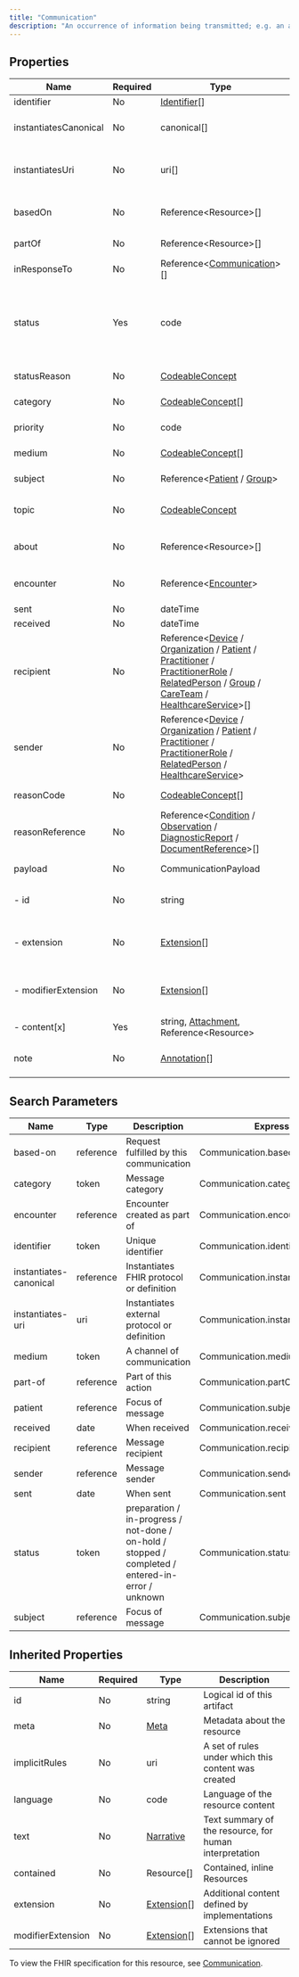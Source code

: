 ```yaml
---
title: "Communication"
description: "An occurrence of information being transmitted; e.g. an alert that was sent to a responsible provider, a public health agency that was notified about a reportable condition."
---
```


## Properties

| Name                  | Required | Type                                                                                                                                                                                                                                                                                                                                                                                                                                                                                                                                        | Description                                                                                       |
| --------------------- | -------- | ------------------------------------------------------------------------------------------------------------------------------------------------------------------------------------------------------------------------------------------------------------------------------------------------------------------------------------------------------------------------------------------------------------------------------------------------------------------------------------------------------------------------------------------- | ------------------------------------------------------------------------------------------------- |
| identifier            | No       | [Identifier](/medical-api/fhir/data-types/identifier)[]                                                                                                                                                                                                                                                                                                                                                                                                                                                                                     | Unique identifier                                                                                 |
| instantiatesCanonical | No       | canonical[]                                                                                                                                                                                                                                                                                                                                                                                                                                                                                                                                 | Instantiates FHIR protocol or definition                                                          |
| instantiatesUri       | No       | uri[]                                                                                                                                                                                                                                                                                                                                                                                                                                                                                                                                       | Instantiates external protocol or definition                                                      |
| basedOn               | No       | Reference&lt;Resource&gt;[]                                                                                                                                                                                                                                                                                                                                                                                                                                                                                                                 | Request fulfilled by this communication                                                           |
| partOf                | No       | Reference&lt;Resource&gt;[]                                                                                                                                                                                                                                                                                                                                                                                                                                                                                                                 | Part of this action                                                                               |
| inResponseTo          | No       | Reference&lt;[Communication](/medical-api/fhir/resources/communication)&gt;[]                                                                                                                                                                                                                                                                                                                                                                                                                                                               | Reply to                                                                                          |
| status                | Yes      | code                                                                                                                                                                                                                                                                                                                                                                                                                                                                                                                                        | preparation / in-progress / not-done / on-hold / stopped / completed / entered-in-error / unknown |
| statusReason          | No       | [CodeableConcept](/medical-api/fhir/data-types/codeableconcept)                                                                                                                                                                                                                                                                                                                                                                                                                                                                             | Reason for current status                                                                         |
| category              | No       | [CodeableConcept](/medical-api/fhir/data-types/codeableconcept)[]                                                                                                                                                                                                                                                                                                                                                                                                                                                                           | Message category                                                                                  |
| priority              | No       | code                                                                                                                                                                                                                                                                                                                                                                                                                                                                                                                                        | routine / urgent / asap / stat                                                                    |
| medium                | No       | [CodeableConcept](/medical-api/fhir/data-types/codeableconcept)[]                                                                                                                                                                                                                                                                                                                                                                                                                                                                           | A channel of communication                                                                        |
| subject               | No       | Reference&lt;[Patient](/medical-api/fhir/resources/patient) / [Group](/medical-api/fhir/resources/group)&gt;                                                                                                                                                                                                                                                                                                                                                                                                                                | Focus of message                                                                                  |
| topic                 | No       | [CodeableConcept](/medical-api/fhir/data-types/codeableconcept)                                                                                                                                                                                                                                                                                                                                                                                                                                                                             | Description of the purpose/content                                                                |
| about                 | No       | Reference&lt;Resource&gt;[]                                                                                                                                                                                                                                                                                                                                                                                                                                                                                                                 | Resources that pertain to this communication                                                      |
| encounter             | No       | Reference&lt;[Encounter](/medical-api/fhir/resources/encounter)&gt;                                                                                                                                                                                                                                                                                                                                                                                                                                                                         | Encounter created as part of                                                                      |
| sent                  | No       | dateTime                                                                                                                                                                                                                                                                                                                                                                                                                                                                                                                                    | When sent                                                                                         |
| received              | No       | dateTime                                                                                                                                                                                                                                                                                                                                                                                                                                                                                                                                    | When received                                                                                     |
| recipient             | No       | Reference&lt;[Device](/medical-api/fhir/resources/device) / [Organization](/medical-api/fhir/resources/organization) / [Patient](/medical-api/fhir/resources/patient) / [Practitioner](/medical-api/fhir/resources/practitioner) / [PractitionerRole](/medical-api/fhir/resources/practitionerrole) / [RelatedPerson](/medical-api/fhir/resources/relatedperson) / [Group](/medical-api/fhir/resources/group) / [CareTeam](/medical-api/fhir/resources/careteam) / [HealthcareService](/medical-api/fhir/resources/healthcareservice)&gt;[] | Message recipient                                                                                 |
| sender                | No       | Reference&lt;[Device](/medical-api/fhir/resources/device) / [Organization](/medical-api/fhir/resources/organization) / [Patient](/medical-api/fhir/resources/patient) / [Practitioner](/medical-api/fhir/resources/practitioner) / [PractitionerRole](/medical-api/fhir/resources/practitionerrole) / [RelatedPerson](/medical-api/fhir/resources/relatedperson) / [HealthcareService](/medical-api/fhir/resources/healthcareservice)&gt;                                                                                                   | Message sender                                                                                    |
| reasonCode            | No       | [CodeableConcept](/medical-api/fhir/data-types/codeableconcept)[]                                                                                                                                                                                                                                                                                                                                                                                                                                                                           | Indication for message                                                                            |
| reasonReference       | No       | Reference&lt;[Condition](/medical-api/fhir/resources/condition) / [Observation](/medical-api/fhir/resources/observation) / [DiagnosticReport](/medical-api/fhir/resources/diagnosticreport) / [DocumentReference](/medical-api/fhir/resources/documentreference)&gt;[]                                                                                                                                                                                                                                                                      | Why was communication done?                                                                       |
| payload               | No       | CommunicationPayload                                                                                                                                                                                                                                                                                                                                                                                                                                                                                                                        | Message payload                                                                                   |
| - id                  | No       | string                                                                                                                                                                                                                                                                                                                                                                                                                                                                                                                                      | Unique id for inter-element referencing                                                           |
| - extension           | No       | [Extension](/medical-api/fhir/data-types/extension)[]                                                                                                                                                                                                                                                                                                                                                                                                                                                                                       | Additional content defined by implementations                                                     |
| - modifierExtension   | No       | [Extension](/medical-api/fhir/data-types/extension)[]                                                                                                                                                                                                                                                                                                                                                                                                                                                                                       | Extensions that cannot be ignored even if unrecognized                                            |
| - content[x]          | Yes      | string, [Attachment](/medical-api/fhir/data-types/attachment), Reference&lt;Resource&gt;                                                                                                                                                                                                                                                                                                                                                                                                                                                    | Message part content                                                                              |
| note                  | No       | [Annotation](/medical-api/fhir/data-types/annotation)[]                                                                                                                                                                                                                                                                                                                                                                                                                                                                                     | Comments made about the communication                                                             |

## Search Parameters

| Name                   | Type      | Description                                                                                       | Expression                          |
| ---------------------- | --------- | ------------------------------------------------------------------------------------------------- | ----------------------------------- |
| based-on               | reference | Request fulfilled by this communication                                                           | Communication.basedOn               |
| category               | token     | Message category                                                                                  | Communication.category              |
| encounter              | reference | Encounter created as part of                                                                      | Communication.encounter             |
| identifier             | token     | Unique identifier                                                                                 | Communication.identifier            |
| instantiates-canonical | reference | Instantiates FHIR protocol or definition                                                          | Communication.instantiatesCanonical |
| instantiates-uri       | uri       | Instantiates external protocol or definition                                                      | Communication.instantiatesUri       |
| medium                 | token     | A channel of communication                                                                        | Communication.medium                |
| part-of                | reference | Part of this action                                                                               | Communication.partOf                |
| patient                | reference | Focus of message                                                                                  | Communication.subject               |
| received               | date      | When received                                                                                     | Communication.received              |
| recipient              | reference | Message recipient                                                                                 | Communication.recipient             |
| sender                 | reference | Message sender                                                                                    | Communication.sender                |
| sent                   | date      | When sent                                                                                         | Communication.sent                  |
| status                 | token     | preparation / in-progress / not-done / on-hold / stopped / completed / entered-in-error / unknown | Communication.status                |
| subject                | reference | Focus of message                                                                                  | Communication.subject               |

## Inherited Properties

| Name              | Required | Type                                                  | Description                                            |
| ----------------- | -------- | ----------------------------------------------------- | ------------------------------------------------------ |
| id                | No       | string                                                | Logical id of this artifact                            |
| meta              | No       | [Meta](/medical-api/fhir/data-types/meta)             | Metadata about the resource                            |
| implicitRules     | No       | uri                                                   | A set of rules under which this content was created    |
| language          | No       | code                                                  | Language of the resource content                       |
| text              | No       | [Narrative](/medical-api/fhir/data-types/narrative)   | Text summary of the resource, for human interpretation |
| contained         | No       | Resource[]                                            | Contained, inline Resources                            |
| extension         | No       | [Extension](/medical-api/fhir/data-types/extension)[] | Additional content defined by implementations          |
| modifierExtension | No       | [Extension](/medical-api/fhir/data-types/extension)[] | Extensions that cannot be ignored                      |

To view the FHIR specification for this resource, see [Communication](https://www.hl7.org/fhir/StructureDefinition/Communication).
